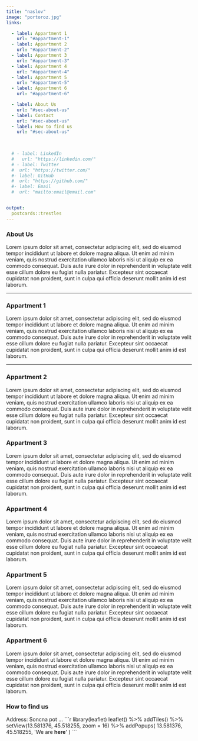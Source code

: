 ```yaml
---
title: "naslov"
image: "portoroz.jpg"
links:

  - label: Appartment 1
    url: "#appartment-1"
  - label: Appartment 2
    url: "#appartment-2"
  - label: Appartment 3
    url: "#appartment-3"
  - label: Appartment 4
    url: "#appartment-4"
  - label: Appartment 5
    url: "#appartment-5"
  - label: Appartment 6
    url: "#appartment-6"

  - label: About Us
    url: "#sec-about-us"
  - label: Contact
    url: "#sec-about-us"
  - label: How to find us
    url: "#sec-about-us"
    
    

  # - label: LinkedIn
  #   url: "https://linkedin.com/"
  # - label: Twitter
  #  url: "https://twitter.com/"
  #- label: GitHub
  #  url: "https://github.com/"
  #- label: Email
  #  url: "mailto:email@email.com"


output:
  postcards::trestles
---
```


### About Us {#sec-about-us data-link="AboutUs" style="text-align: left;"}

Lorem ipsum dolor sit amet, consectetur adipiscing elit, sed do eiusmod tempor incididunt ut labore et dolore magna aliqua. Ut enim ad minim veniam, quis nostrud exercitation ullamco laboris nisi ut aliquip ex ea commodo consequat. Duis aute irure dolor in reprehenderit in voluptate velit esse cillum dolore eu fugiat nulla pariatur. Excepteur sint occaecat cupidatat non proident, sunt in culpa qui officia deserunt mollit anim id est laborum.

------------------------------------------------------------------------

### Appartment 1 {data-link="Appartment 1" style="text-align: left;"}

Lorem ipsum dolor sit amet, consectetur adipiscing elit, sed do eiusmod tempor incididunt ut labore et dolore magna aliqua. Ut enim ad minim veniam, quis nostrud exercitation ullamco laboris nisi ut aliquip ex ea commodo consequat. Duis aute irure dolor in reprehenderit in voluptate velit esse cillum dolore eu fugiat nulla pariatur. Excepteur sint occaecat cupidatat non proident, sunt in culpa qui officia deserunt mollit anim id est laborum.

------------------------------------------------------------------------

### Appartment 2 {data-link="Appartment 1" style="text-align: left;"}

Lorem ipsum dolor sit amet, consectetur adipiscing elit, sed do eiusmod tempor incididunt ut labore et dolore magna aliqua. Ut enim ad minim veniam, quis nostrud exercitation ullamco laboris nisi ut aliquip ex ea commodo consequat. Duis aute irure dolor in reprehenderit in voluptate velit esse cillum dolore eu fugiat nulla pariatur. Excepteur sint occaecat cupidatat non proident, sunt in culpa qui officia deserunt mollit anim id est laborum.

### Appartment 3 {data-link="Appartment 1"}

Lorem ipsum dolor sit amet, consectetur adipiscing elit, sed do eiusmod tempor incididunt ut labore et dolore magna aliqua. Ut enim ad minim veniam, quis nostrud exercitation ullamco laboris nisi ut aliquip ex ea commodo consequat. Duis aute irure dolor in reprehenderit in voluptate velit esse cillum dolore eu fugiat nulla pariatur. Excepteur sint occaecat cupidatat non proident, sunt in culpa qui officia deserunt mollit anim id est laborum.

### Appartment 4 {data-link="Appartment 1"}

Lorem ipsum dolor sit amet, consectetur adipiscing elit, sed do eiusmod tempor incididunt ut labore et dolore magna aliqua. Ut enim ad minim veniam, quis nostrud exercitation ullamco laboris nisi ut aliquip ex ea commodo consequat. Duis aute irure dolor in reprehenderit in voluptate velit esse cillum dolore eu fugiat nulla pariatur. Excepteur sint occaecat cupidatat non proident, sunt in culpa qui officia deserunt mollit anim id est laborum.

### Appartment 5 {data-link="Appartment 1"}

Lorem ipsum dolor sit amet, consectetur adipiscing elit, sed do eiusmod tempor incididunt ut labore et dolore magna aliqua. Ut enim ad minim veniam, quis nostrud exercitation ullamco laboris nisi ut aliquip ex ea commodo consequat. Duis aute irure dolor in reprehenderit in voluptate velit esse cillum dolore eu fugiat nulla pariatur. Excepteur sint occaecat cupidatat non proident, sunt in culpa qui officia deserunt mollit anim id est laborum.

### Appartment 6 {data-link="Appartment 1"}

Lorem ipsum dolor sit amet, consectetur adipiscing elit, sed do eiusmod tempor incididunt ut labore et dolore magna aliqua. Ut enim ad minim veniam, quis nostrud exercitation ullamco laboris nisi ut aliquip ex ea commodo consequat. Duis aute irure dolor in reprehenderit in voluptate velit esse cillum dolore eu fugiat nulla pariatur. Excepteur sint occaecat cupidatat non proident, sunt in culpa qui officia deserunt mollit anim id est laborum.

### How to find us

````{=html}

Address: Soncna pot ...


```r
library(leaflet)
leaflet() %>% addTiles() %>%
  setView(13.581376, 45.518255, zoom = 16) %>%
  addPopups(
    13.581376, 45.518255, 
    'We are <b>here</b>'
  )
```
````

